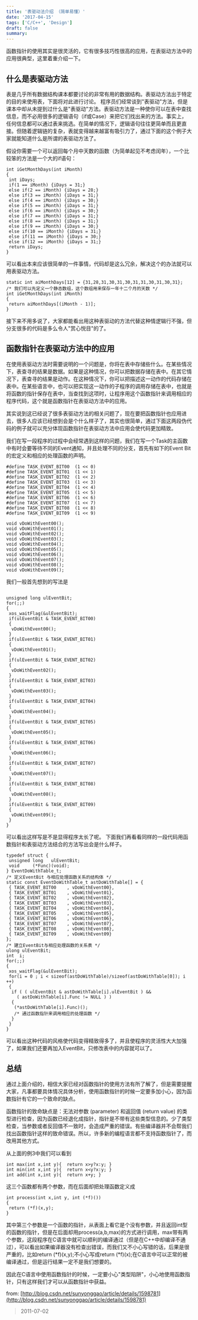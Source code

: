 ```yaml
---
title: '表驱动法介绍 （简单易懂）'
date: '2017-04-15'
tags: ['C/C++', 'Design']
draft: false
summary: 
---
```


函数指针的使用其实是很灵活的，它有很多技巧性很高的应用，在表驱动方法中的应用很典型，这里着重介绍一下。

## 什么是表驱动方法
表是几乎所有数据结构课本都要讨论的非常有用的数据结构。表驱动方法出于特定的目的来使用表，下面将对此进行讨论。
程序员们经常谈到"表驱动"方法，但是课本中却从未提到过什么是"表驱动"方法。表驱动方法是一种使你可以在表中查找信息，而不必用很多的逻辑语句（if或Case）来把它们找出来的方法。事实上，任何信息都可以通过表来挑选。在简单的情况下，逻辑语句往往更简单而且更直接。但随着逻辑链的复杂，表就变得越来越富有吸引力了，通过下面的这个例子大家就能知道什么是所谓的表驱动方法了。

假设你需要一个可以返回每个月中天数的函数（为简单起见不考虑闰年），一个比较笨的方法是一个大的if语句：
```
int iGetMonthDays(int iMonth)
{
 int iDays;
 if(1 == iMonth) {iDays = 31;}
 else if(2 == iMonth) {iDays = 28;}
 else if(3 == iMonth) {iDays = 31;}
 else if(4 == iMonth) {iDays = 30;}
 else if(5 == iMonth) {iDays = 31;}
 else if(6 == iMonth) {iDays = 30;}
 else if(7 == iMonth) {iDays = 31;}
 else if(8 == iMonth) {iDays = 31;}
 else if(9 == iMonth) {iDays = 30;}
 else if(10 == iMonth) {iDays = 31;}
 else if(11 == iMonth) {iDays = 30;}
 else if(12 == iMonth) {iDays = 31;}
 return iDays;
}
```

可以看出本来应该很简单的一件事情，代码却是这么冗余，解决这个的办法就可以用表驱动方法。
```
static int aiMonthDays[12] = {31,28,31,30,31,30,31,31,30,31,30,31};
/* 我们可以先定义一个静态数组，这个数组用来保存一年十二个月的天数 */
int iGetMonthDays(int iMonth)
{
 return aiMonthDays[(iMonth - 1)];
}
```
接下来不用多说了，大家都能看出用这种表驱动的方法代替这种情逻辑行不强，但分支很多的代码是多么令人"赏心悦目"的了。

## 函数指针在表驱动方法中的应用
在使用表驱动方法时需要说明的一个问题是，你将在表中存储些什么。在某些情况下，表查寻的结果是数据。如果是这种情况，你可以把数据存储在表中。在其它情况下，表查寻的结果是动作。在这种情况下，你可以把描述这一动作的代码存储在表中。在某些语言中，也可以把实现这一动作的子程序的调用存储在表中，也就是将函数的指针保存在表中，当查找到这项时，让程序用这个函数指针来调用相应的程序代码，这个就是函数指针在表驱动方法中的应用。

其实说到这已经说了很多表驱动方法的相关问题了，现在要把函数指针也应用进去，很多人应该已经想到会是个什么样子了，其实也很简单，通过下面这两段伪代码的例子就可以充分体现函数指针在表驱动方法中应用会使代码更加精致。

我们在写一段程序的过程中会经常遇到这样的问题，我们在写一个Task的主函数中有时会要等待不同的Event通知，并且处理不同的分支，首先有如下的Event Bit的宏定义和相应的处理函数的声明。
```
#define TASK_EVENT_BIT00  (1 << 0)
#define TASK_EVENT_BIT01  (1 << 1)
#define TASK_EVENT_BIT02  (1 << 2)
#define TASK_EVENT_BIT03  (1 << 3)
#define TASK_EVENT_BIT04  (1 << 4)
#define TASK_EVENT_BIT05  (1 << 5)
#define TASK_EVENT_BIT06  (1 << 6)
#define TASK_EVENT_BIT07  (1 << 7)
#define TASK_EVENT_BIT08  (1 << 8)
#define TASK_EVENT_BIT09  (1 << 9)

void vDoWithEvent00();
void vDoWithEvent01();
void vDoWithEvent02();
void vDoWithEvent03();
void vDoWithEvent04();
void vDoWithEvent05();
void vDoWithEvent06();
void vDoWithEvent07();
void vDoWithEvent08();
void vDoWithEvent09();
```

我们一般首先想到的写法是
```

unsigned long ulEventBit;
for(;;)
{
 xos_waitFlag(&ulEventBit);
 if(ulEventBit & TASK_EVENT_BIT00)
 {
  vDoWithEvent00();
 }
 if(ulEventBit & TASK_EVENT_BIT01)
 {
  vDoWithEvent01();
 }
 if(ulEventBit & TASK_EVENT_BIT02)
 {
  vDoWithEvent02();
 }
 if(ulEventBit & TASK_EVENT_BIT03)
 {
  vDoWithEvent03();
 }
 if(ulEventBit & TASK_EVENT_BIT04)
 {
  vDoWithEvent04();
 }
 if(ulEventBit & TASK_EVENT_BIT05)
 {
  vDoWithEvent05();
 }
 if(ulEventBit & TASK_EVENT_BIT06)
 {
  vDoWithEvent06();
 }
 if(ulEventBit & TASK_EVENT_BIT07)
 {
  vDoWithEvent07();
 }
 if(ulEventBit & TASK_EVENT_BIT08)
 {
  vDoWithEvent08();
 }
 if(ulEventBit & TASK_EVENT_BIT09)
 {
  vDoWithEvent09();
 }
}
```
可以看出这样写是不是显得程序太长了呢。
下面我们再看看同样的一段代码用函数指针和表驱动方法结合的方法写出会是什么样子。
```
typedef struct {
 unsigned long   ulEventBit;     
 void     (*Func)(void);    
} EventDoWithTable_t;
/* 定义EventBit 与相应处理函数关系的结构体 */
static const EventDoWithTable_t astDoWithTable[] = {
 { TASK_EVENT_BIT00    , vDoWithEvent00},
 { TASK_EVENT_BIT01    , vDoWithEvent01},
 { TASK_EVENT_BIT02    , vDoWithEvent02},
 { TASK_EVENT_BIT03    , vDoWithEvent03},
 { TASK_EVENT_BIT04    , vDoWithEvent04},
 { TASK_EVENT_BIT05    , vDoWithEvent05},
 { TASK_EVENT_BIT06    , vDoWithEvent06},
 { TASK_EVENT_BIT07    , vDoWithEvent07},
 { TASK_EVENT_BIT08    , vDoWithEvent08},
 { TASK_EVENT_BIT09    , vDoWithEvent09}
};
/* 建立EventBit与相应处理函数的关系表 */
ulong ulEventBit;
int  i;
for(;;)
{
 xos_waitFlag(&ulEventBit);
 for(i = 0 ; i < sizeof(astDoWithTable)/sizeof(astDoWithTable[0]); i ++)
 {
  if ( ( ulEventBit & astDoWithTable[i].ulEventBit ) &&
    ( astDoWithTable[i].Func != NULL ) )
  {
   (*astDoWithTable[i].Func)();
   /* 通过函数指针来调用相应的处理函数 */
  }
 }
}
```
可以看出这种代码的风格使代码变得精致得多了，并且使程序的灵活性大大加强了，如果我们还要再加入EventBit，只修改表中的内容就可以了。

## 总结
通过上面介绍的，相信大家已经对函数指针的使用方法有所了解了，但是需要提醒大家，凡事都要具体情况具体分析，使用函数指针的时候一定要多加小心，因为函数指针有它的一个致命的缺点。

函数指针的致命缺点是：无法对参数 (parameter) 和返回值 (return value) 的类型进行检查，因为函数已经退化成指针，指针是不带有这些类型信息的。少了类型检查，当参数或者反回值不一致时，会造成严重的错误。有些编译器并不会帮我们找出函数指针这样的致命错误。所以，许多新的编程语言都不支持函数指针了，而改用其他方式。

从上面的例3中我们可以看到
```
int max(int x,int y){  return x>y?x:y; } 
int min(int x,int y){  return x<y?x:y; } 
int add(int x,int y){  return x+y; }
```

这三个函数都有两个参数，而在后面却把处理函数定义成
```
int process(int x,int y, int (*f)())    
{
 return (*f)(x,y);
} 
```

其中第三个参数是一个函数的指针，从表面上看它是个没有参数，并且返回int型的函数的指针，但是在后面却用process(a,b,max)的方式进行调用，max带有两个参数，这段程序在C语言中就可以顺利的编译通过（但是在C++中却编译不通过），可以看出如果编译器没有检查出错误，而我们又不小心写错的话，后果是很严重的，比如return (*f)(x,y);不小心写成return (*f)(x);在C语言中可以正常的被编译通过，但是运行结果一定不是我们想要的。

因此在C语言中使用函数指针的时候，一定要小心"类型陷阱"，小心地使用函数指针，只有这样我们才可以从函数指针中获益。

from: [http://blog.csdn.net/sunyonggao/article/details/1598781](http://blog.csdn.net/sunyonggao/article/details/1598781)

> 2011-07-02
